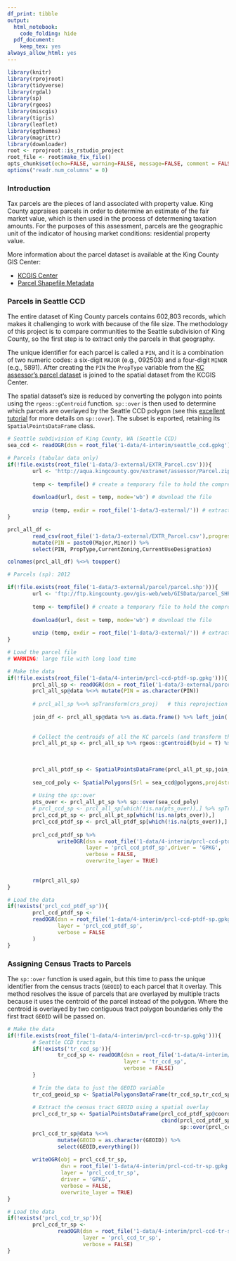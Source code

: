 ```yaml
---
df_print: tibble
output:
  html_notebook:
    code_folding: hide
  pdf_document:
    keep_tex: yes
always_allow_html: yes
---
```


```r
library(knitr)
library(rprojroot)
library(tidyverse)
library(rgdal)
library(sp)
library(rgeos)
library(miscgis)
library(tigris)
library(leaflet)
library(ggthemes)
library(magrittr)
library(downloader)
root <- rprojroot::is_rstudio_project
root_file <- root$make_fix_file()
opts_chunk$set(echo=FALSE, warning=FALSE, message=FALSE, comment = FALSE)
options("readr.num_columns" = 0)
```

### Introduction

Tax parcels are the pieces of land associated with property value. King County appraises parcels in order to determine an estimate of the fair market value, which is then used in the process of determening taxation amounts. For the purposes of this assessment, parcels are the geographic unit of the indicator of housing market conditions: residential property value. 

More information about the parcel dataset is available at the King County GIS Center:

  * [KCGIS Center](http://www.kingcounty.gov/operations/GIS/GISData.aspx)
  * [Parcel Shapefile Metadata](http://www5.kingcounty.gov/sdc/Metadata.aspx?Layer=parcel)

### Parcels in Seattle CCD

The entire dataset of King County parcels contains 602,803 records, which makes it challenging to work with because of the file size. The methodology of this project is to compare communities to the Seattle subdivision of King County, so the first step is to extract only the parcels in that geography.

The unique identifier for each parcel is called a `PIN`, and it is a combination of two numeric codes: a six-digit `MAJOR` (e.g., 092503) and a four-digit `MINOR` (e.g., 5891). After creating the `PIN` the `PropType` variable from the [KC assessor's parcel dataset](http://info.kingcounty.gov/Assessor/DataDownload/default.aspx) is joined to the spatial dataset from the KCGIS Center.

The spatial dataset's size is reduced by converting the polygon into points using the `rgeos::gCentroid` function. `sp::over` is then used to determine which parcels are overlayed by the Seattle CCD polygon (see this [excellent tutorial](https://cran.r-project.org/web/packages/sp/vignettes/over.pdf) for more details on `sp::over`). The subset is exported, retaining its `SpatialPointsDataFrame` class.


```r
# Seattle subdivision of King County, WA (Seattle CCD)
sea_ccd <- readOGR(dsn = root_file('1-data/4-interim/seattle_ccd.gpkg'),layer = "seattle",verbose = FALSE) %>% spTransform(crs_proj)

# Parcels (tabular data only)
if(!file.exists(root_file('1-data/3-external/EXTR_Parcel.csv'))){
        url <- 'http://aqua.kingcounty.gov/extranet/assessor/Parcel.zip' # direct URL to the file download
        
        temp <- tempfile() # create a temporary file to hold the compressed download
        
        download(url, dest = temp, mode='wb') # download the file
        
        unzip (temp, exdir = root_file('1-data/3-external/')) # extract the file to the project folder
}

prcl_all_df <- 
        read_csv(root_file('1-data/3-external/EXTR_Parcel.csv'),progress = FALSE) %>% 
        mutate(PIN = paste0(Major,Minor)) %>% 
        select(PIN, PropType,CurrentZoning,CurrentUseDesignation)

colnames(prcl_all_df) %<>% toupper() 

# Parcels (sp): 2012

if(!file.exists(root_file('1-data/3-external/parcel/parcel.shp'))){
        url <- 'ftp://ftp.kingcounty.gov/gis-web/web/GISData/parcel_SHP.zip' # direct URL to the file download
        
        temp <- tempfile() # create a temporary file to hold the compressed download
        
        download(url, dest = temp, mode='wb') # download the file
        
        unzip (temp, exdir = root_file('1-data/3-external/')) # extract the file to the project folder
}

# Load the parcel file
# WARNING: large file with long load time

# Make the data
if(!file.exists(root_file('1-data/4-interim/prcl-ccd-ptdf-sp.gpkg'))){
        prcl_all_sp <- readOGR(dsn = root_file('1-data/3-external/parcel/'),layer = 'parcel',verbose = FALSE) 
        prcl_all_sp@data %<>% mutate(PIN = as.character(PIN))
        
        # prcl_all_sp %<>% spTransform(crs_proj)   # this reprojection is prohibively slow 
        
        join_df <- prcl_all_sp@data %>% as.data.frame() %>% left_join(.,prcl_all_df, by = "PIN")
        
        
        # Collect the centroids of all the KC parcels (and transform their CRS to match the project CRS)
        prcl_all_pt_sp <- prcl_all_sp %>% rgeos::gCentroid(byid = T) %>% spTransform(crs_proj)
        
        
        
        prcl_all_ptdf_sp <- SpatialPointsDataFrame(prcl_all_pt_sp,join_df,match.ID = FALSE)
        
        sea_ccd_poly <- SpatialPolygons(Srl = sea_ccd@polygons,proj4string = crs_proj) 
        
        # Using the sp::over 
        pts_over <- prcl_all_pt_sp %>% sp::over(sea_ccd_poly) 
        # prcl_ccd_sp <- prcl_all_sp[which(!is.na(pts_over)),] %>% spTransform(crs_proj) # slow
        prcl_ccd_pt_sp <- prcl_all_pt_sp[which(!is.na(pts_over)),]
        prcl_ccd_ptdf_sp <- prcl_all_ptdf_sp[which(!is.na(pts_over)),]
        
        prcl_ccd_ptdf_sp %>% 
                writeOGR(dsn = root_file('1-data/4-interim/prcl-ccd-ptdf-sp.gpkg'),
                         layer = 'prcl_ccd_ptdf_sp',driver = 'GPKG',
                         verbose = FALSE,
                         overwrite_layer = TRUE)
        
        
        rm(prcl_all_sp)
}

# Load the data
if(!exists('prcl_ccd_ptdf_sp')){
        prcl_ccd_ptdf_sp <- 
        readOGR(dsn = root_file('1-data/4-interim/prcl-ccd-ptdf-sp.gpkg'),
                layer = 'prcl_ccd_ptdf_sp',
                verbose = FALSE
        )
}


```

### Assigning Census Tracts to Parcels

The `sp::over` function is used again, but this time to pass the unique identifier from the census tracts (`GEOID`) to each parcel that it overlay. This method resolves the issue of parcels that are overlayed by multiple tracts because it uses the centroid of the parcel instead of the polygon. Where the centroid is overlayed by two contiguous tract polygon boundaries only the first tract `GEOID` will be passed on.

```r

# Make the data
if(!file.exists(root_file('1-data/4-interim/prcl-ccd-tr-sp.gpkg'))){
        # Seattle CCD tracts
        if(!exists('tr_ccd_sp')){
                tr_ccd_sp <- readOGR(dsn = root_file('1-data/4-interim/tr-ccd-sp.gpkg'),
                                     layer = 'tr_ccd_sp',
                                     verbose = FALSE)
        }
        
        # Trim the data to just the GEOID variable
        tr_ccd_geoid_sp <- SpatialPolygonsDataFrame(tr_ccd_sp,tr_ccd_sp@data['GEOID'])
        
        # Extract the census tract GEOID using a spatial overlay
        prcl_ccd_tr_sp <- SpatialPointsDataFrame(prcl_ccd_ptdf_sp@coords,
                                                 cbind(prcl_ccd_ptdf_sp@data,
                                                       sp::over(prcl_ccd_ptdf_sp,tr_ccd_geoid_sp)))
        prcl_ccd_tr_sp@data %<>% 
                mutate(GEOID = as.character(GEOID)) %>% 
                select(GEOID,everything())
        
        writeOGR(obj = prcl_ccd_tr_sp,
                 dsn = root_file('1-data/4-interim/prcl-ccd-tr-sp.gpkg'),
                 layer = 'prcl_ccd_tr_sp',
                 driver = 'GPKG',
                 verbose = FALSE,
                 overwrite_layer = TRUE)
}

# Load the data
if(!exists('prcl_ccd_tr_sp')){
        prcl_ccd_tr_sp <- 
                readOGR(dsn = root_file('1-data/4-interim/prcl-ccd-tr-sp.gpkg'),
                        layer = 'prcl_ccd_tr_sp',
                        verbose = FALSE)
}

```

